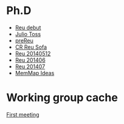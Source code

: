 = Ph.D =

* [[reuDebut|Reu debut]]
* [[reuJulioToss-13012014|Julio Toss]]
* [[preReu|preReu]]
* [[CR_Reu_Sofa_20140326|CR Reu Sofa]]
* [[Reu_20140512|Reu 20140512]]
* [[reu20140206|Reu 201406]]
* [[Reu_201407-09|Reu 201407]]
* [[MemMap_ideas|MemMap Ideas]]

= Working group cache =

[[Reu_Cache_2015_06_17|First meeting]]


